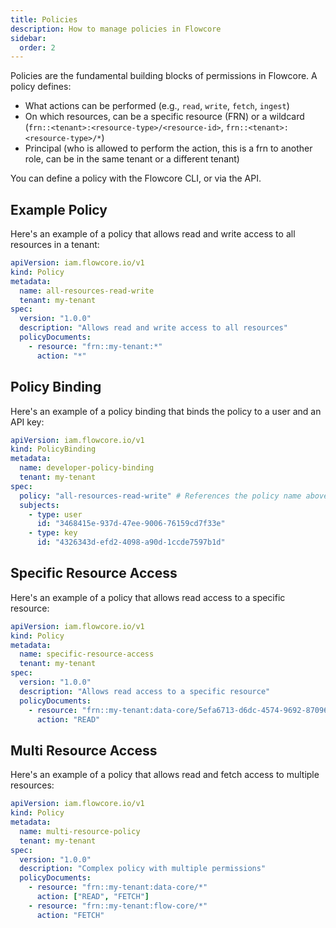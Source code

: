 ```yaml
---
title: Policies
description: How to manage policies in Flowcore
sidebar:
  order: 2
---
```


Policies are the fundamental building blocks of permissions in Flowcore. A policy defines:

- What actions can be performed (e.g., `read`, `write`, `fetch`, `ingest`)
- On which resources, can be a specific resource (FRN) or a wildcard (`frn::<tenant>:<resource-type>/<resource-id>`, `frn::<tenant>:<resource-type>/*`)
- Principal (who is allowed to perform the action, this is a frn to another role, can be in the same tenant or a different tenant)

You can define a policy with the Flowcore CLI, or via the API.

## Example Policy

Here's an example of a policy that allows read and write access to all resources in a tenant:

```yaml
apiVersion: iam.flowcore.io/v1
kind: Policy
metadata:
  name: all-resources-read-write
  tenant: my-tenant
spec:
  version: "1.0.0"
  description: "Allows read and write access to all resources"
  policyDocuments:
    - resource: "frn::my-tenant:*"
      action: "*"
```

## Policy Binding

Here's an example of a policy binding that binds the policy to a user and an API key:

```yaml
apiVersion: iam.flowcore.io/v1
kind: PolicyBinding
metadata:
  name: developer-policy-binding
  tenant: my-tenant
spec:
  policy: "all-resources-read-write" # References the policy name above
  subjects:
    - type: user
      id: "3468415e-937d-47ee-9006-76159cd7f33e"
    - type: key
      id: "4326343d-efd2-4098-a90d-1ccde7597b1d"
```

## Specific Resource Access

Here's an example of a policy that allows read access to a specific resource:

```yaml
apiVersion: iam.flowcore.io/v1
kind: Policy
metadata:
  name: specific-resource-access
  tenant: my-tenant
spec:
  version: "1.0.0"
  description: "Allows read access to a specific resource"
  policyDocuments:
    - resource: "frn::my-tenant:data-core/5efa6713-d6dc-4574-9692-87096eca75f4"
      action: "READ"
```

## Multi Resource Access

Here's an example of a policy that allows read and fetch access to multiple resources:

```yaml
apiVersion: iam.flowcore.io/v1
kind: Policy
metadata:
  name: multi-resource-policy
  tenant: my-tenant
spec:
  version: "1.0.0"
  description: "Complex policy with multiple permissions"
  policyDocuments:
    - resource: "frn::my-tenant:data-core/*"
      action: ["READ", "FETCH"]
    - resource: "frn::my-tenant:flow-core/*"
      action: "FETCH"
```